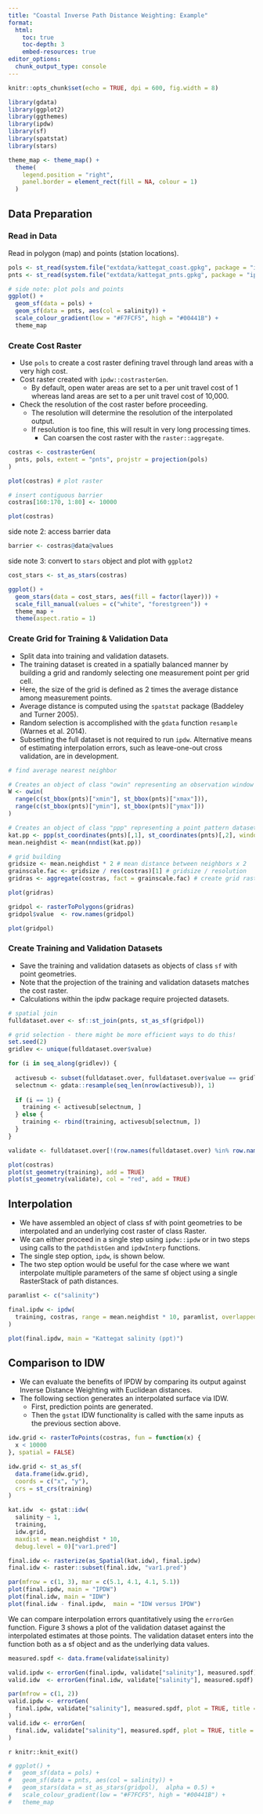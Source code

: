 ```yaml
---
title: "Coastal Inverse Path Distance Weighting: Example"
format:
  html:
    toc: true
    toc-depth: 3
    embed-resources: true
editor_options: 
  chunk_output_type: console
---
```


```r
knitr::opts_chunk$set(echo = TRUE, dpi = 600, fig.width = 8)

library(gdata)
library(ggplot2)
library(ggthemes)
library(ipdw)
library(sf)
library(spatstat)
library(stars)

theme_map <- theme_map() +
  theme(
    legend.position = "right", 
    panel.border = element_rect(fill = NA, colour = 1)
  )
```

## Data Preparation

### Read in Data

Read in polygon (map) and points (station locations).

```r
pols <- st_read(system.file("extdata/kattegat_coast.gpkg", package = "ipdw"))
pnts <- st_read(system.file("extdata/kattegat_pnts.gpkg", package = "ipdw"))
```

```r
# side note: plot pols and points
ggplot() +
  geom_sf(data = pols) +
  geom_sf(data = pnts, aes(col = salinity)) +
  scale_colour_gradient(low = "#F7FCF5", high = "#00441B") + 
  theme_map
```

### Create Cost Raster 

- Use `pols` to create a cost raster defining travel through land areas with a very high cost. 
- Cost raster created with `ipdw::costrasterGen`. 
  - By default, open water areas are set to a per unit travel cost of 1 whereas land areas are set to a per unit travel cost of 10,000. 
- Check the resolution of the cost raster before proceeding. 
  - The resolution will determine the resolution of the interpolated output.
  - If resolution is too fine, this will result in very long processing times. 
    -  Can coarsen the cost raster with the `raster::aggregate`.

```r
costras <- costrasterGen(
  pnts, pols, extent = "pnts", projstr = projection(pols)
)

plot(costras) # plot raster

# insert contiguous barrier
costras[160:170, 1:80] <- 10000

plot(costras)

```

side note 2: access barrier data

```r
barrier <- costras@data@values
```

side note 3: convert to `stars` object and plot with `ggplot2`

```r
cost_stars <- st_as_stars(costras)

ggplot() + 
  geom_stars(data = cost_stars, aes(fill = factor(layer))) +
  scale_fill_manual(values = c("white", "forestgreen")) +
  theme_map +
  theme(aspect.ratio = 1)
```

### Create Grid for Training & Validation Data

- Split data into training and validation datasets.
- The training dataset is created in a spatially balanced manner by building a grid and randomly selecting one measurement point per grid cell. 
- Here, the size of the grid is defined as 2 times the average distance among measurement points. 
- Average distance is computed using the `spatstat` package (Baddeley and Turner 2005).
- Random selection is accomplished with the `gdata` function `resample` (Warnes et al. 2014). 
- Subsetting the full dataset is not required to run `ipdw`. Alternative means of estimating interpolation errors, such as leave-one-out cross validation, are in development.

```r
# find average nearest neighbor

# Creates an object of class "owin" representing an observation window in the two-dimensional plane
W <- owin(
  range(c(st_bbox(pnts)["xmin"], st_bbox(pnts)["xmax"])),
  range(c(st_bbox(pnts)["ymin"], st_bbox(pnts)["ymax"]))
)

# Creates an object of class "ppp" representing a point pattern dataset in the two-dimensional plane
kat.pp <- ppp(st_coordinates(pnts)[,1], st_coordinates(pnts)[,2], window = W)
mean.neighdist <- mean(nndist(kat.pp))

# grid building
gridsize <- mean.neighdist * 2 # mean distance between neighbors x 2
grainscale.fac <- gridsize / res(costras)[1] # gridsize / resolution
gridras <- aggregate(costras, fact = grainscale.fac) # create grid raster

plot(gridras)

gridpol <- rasterToPolygons(gridras)
gridpol$value  <- row.names(gridpol)

plot(gridpol)
```

### Create Training and Validation Datasets

- Save the training and validation datasets as objects of class `sf` with point geometries. 
- Note that the projection of the training and validation datasets matches the cost raster. 
- Calculations within the ipdw package require projected datasets. 

```r
# spatial join
fulldataset.over <- sf::st_join(pnts, st_as_sf(gridpol))

# grid selection - there might be more efficient ways to do this!
set.seed(2)
gridlev <- unique(fulldataset.over$value)

for (i in seq_along(gridlev)) {
  
  activesub <- subset(fulldataset.over, fulldataset.over$value == gridlev[i])
  selectnum <- gdata::resample(seq_len(nrow(activesub)), 1)
  
  if (i == 1) {
    training <- activesub[selectnum, ]
  } else {
    training <- rbind(training, activesub[selectnum, ])
  }
}

validate <- fulldataset.over[!(row.names(fulldataset.over) %in% row.names(training)), ]

plot(costras)
plot(st_geometry(training), add = TRUE)
plot(st_geometry(validate), col = "red", add = TRUE)

```

## Interpolation

- We have assembled an object of class sf with point geometries to be interpolated and an underlying cost raster of class Raster. 
- We can either proceed in a single step using `ipdw::ipdw` or in two steps using calls to the `pathdistGen` and `ipdwInterp` functions. 
- The single step option, `ipdw`, is shown below. 
- The two step option would be useful for the case where we want interpolate multiple parameters of the same sf object using a single RasterStack of path distances.

```r
paramlist <- c("salinity")

final.ipdw <- ipdw(
  training, costras, range = mean.neighdist * 10, paramlist, overlapped = TRUE
)

plot(final.ipdw, main = "Kattegat salinity (ppt)")
```

## Comparison to IDW

- We can evaluate the benefits of IPDW by comparing its output against Inverse Distance Weighting with Euclidean distances. 
- The following section generates an interpolated surface via IDW. 
  - First, prediction points are generated. 
  - Then the `gstat` IDW functionality is called with the same inputs as the previous section above. 


```r
idw.grid <- rasterToPoints(costras, fun = function(x) {
  x < 10000
}, spatial = FALSE)

idw.grid <- st_as_sf(
  data.frame(idw.grid), 
  coords = c("x", "y"), 
  crs = st_crs(training)
)

kat.idw  <- gstat::idw(
  salinity ~ 1, 
  training, 
  idw.grid, 
  maxdist = mean.neighdist * 10,
  debug.level = 0)["var1.pred"]

final.idw <- rasterize(as_Spatial(kat.idw), final.ipdw)
final.idw <- raster::subset(final.idw, "var1.pred")

par(mfrow = c(1, 3), mar = c(5.1, 4.1, 4.1, 5.1))
plot(final.ipdw, main = "IPDW")
plot(final.idw, main = "IDW")
plot(final.idw - final.ipdw,  main = "IDW versus IPDW")
```

We can compare interpolation errors quantitatively using the `errorGen` function. Figure 3 shows a plot of the validation dataset against the interpolated estimates at those points. The validation dataset enters into the function both as a sf object and as the underlying data values.

```r
measured.spdf <- data.frame(validate$salinity)

valid.ipdw <- errorGen(final.ipdw, validate["salinity"], measured.spdf)
valid.idw  <- errorGen(final.idw, validate["salinity"], measured.spdf)

par(mfrow = c(1, 2))
valid.ipdw <- errorGen(
  final.ipdw, validate["salinity"], measured.spdf, plot = TRUE, title = "IPDW"
)
valid.idw <- errorGen(
  final.idw, validate["salinity"], measured.spdf, plot = TRUE, title = "IDW"
)
```











`r knitr::knit_exit()`

```r


# ggplot() +
#   geom_sf(data = pols) +
#   geom_sf(data = pnts, aes(col = salinity)) +
#   geom_stars(data = st_as_stars(gridpol),  alpha = 0.5) +
#   scale_colour_gradient(low = "#F7FCF5", high = "#00441B") + 
#   theme_map

```









